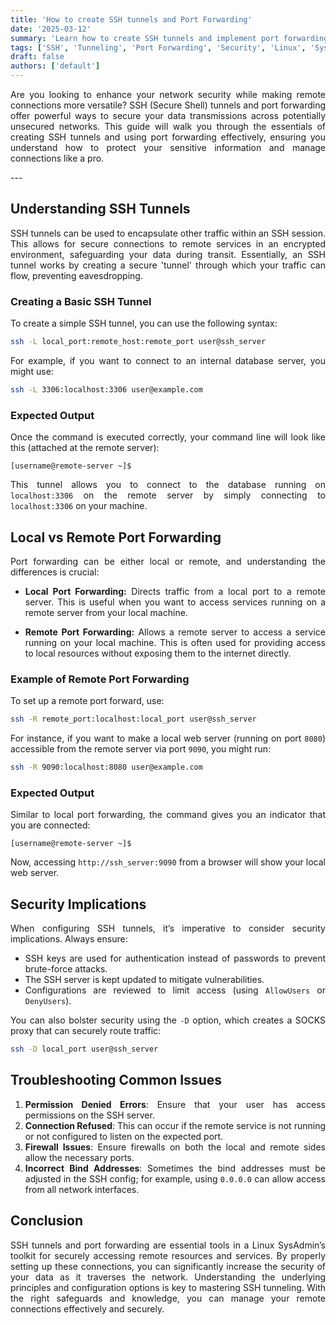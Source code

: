 ```yaml
---
title: 'How to create SSH tunnels and Port Forwarding'
date: '2025-03-12'
summary: 'Learn how to create SSH tunnels and implement port forwarding for secure connections and data transfers in Linux environments.'
tags: ['SSH', 'Tunneling', 'Port Forwarding', 'Security', 'Linux', 'SysAdmin', 'Networking']
draft: false
authors: ['default']
---
```


<div align="justify">

Are you looking to enhance your network security while making remote connections more versatile? SSH (Secure Shell) tunnels and port forwarding offer powerful ways to secure your data transmissions across potentially unsecured networks. This guide will walk you through the essentials of creating SSH tunnels and using port forwarding effectively, ensuring you understand how to protect your sensitive information and manage connections like a pro.

</div>
---

<div align="justify">

## Understanding SSH Tunnels

SSH tunnels can be used to encapsulate other traffic within an SSH session. This allows for secure connections to remote services in an encrypted environment, safeguarding your data during transit. Essentially, an SSH tunnel works by creating a secure 'tunnel' through which your traffic can flow, preventing eavesdropping.

### Creating a Basic SSH Tunnel

To create a simple SSH tunnel, you can use the following syntax:

```bash
ssh -L local_port:remote_host:remote_port user@ssh_server
```

For example, if you want to connect to an internal database server, you might use:

```bash
ssh -L 3306:localhost:3306 user@example.com
```

### Expected Output

Once the command is executed correctly, your command line will look like this (attached at the remote server):
```
[username@remote-server ~]$
```

This tunnel allows you to connect to the database running on `localhost:3306` on the remote server by simply connecting to `localhost:3306` on your machine.

## Local vs Remote Port Forwarding

Port forwarding can be either local or remote, and understanding the differences is crucial:

- **Local Port Forwarding:** Directs traffic from a local port to a remote server. This is useful when you want to access services running on a remote server from your local machine.

- **Remote Port Forwarding:** Allows a remote server to access a service running on your local machine. This is often used for providing access to local resources without exposing them to the internet directly.

### Example of Remote Port Forwarding

To set up a remote port forward, use:

```bash
ssh -R remote_port:localhost:local_port user@ssh_server
```

For instance, if you want to make a local web server (running on port `8080`) accessible from the remote server via port `9090`, you might run:

```bash
ssh -R 9090:localhost:8080 user@example.com
```

### Expected Output

Similar to local port forwarding, the command gives you an indicator that you are connected:
```
[username@remote-server ~]$
```

Now, accessing `http://ssh_server:9090` from a browser will show your local web server.

## Security Implications

When configuring SSH tunnels, it’s imperative to consider security implications. Always ensure:
- SSH keys are used for authentication instead of passwords to prevent brute-force attacks.
- The SSH server is kept updated to mitigate vulnerabilities.
- Configurations are reviewed to limit access (using `AllowUsers` or `DenyUsers`).

You can also bolster security using the `-D` option, which creates a SOCKS proxy that can securely route traffic:
```bash
ssh -D local_port user@ssh_server
```

## Troubleshooting Common Issues

1. **Permission Denied Errors**: Ensure that your user has access permissions on the SSH server.
2. **Connection Refused**: This can occur if the remote service is not running or not configured to listen on the expected port.
3. **Firewall Issues**: Ensure firewalls on both the local and remote sides allow the necessary ports.
4. **Incorrect Bind Addresses**: Sometimes the bind addresses must be adjusted in the SSH config; for example, using `0.0.0.0` can allow access from all network interfaces.

## Conclusion

SSH tunnels and port forwarding are essential tools in a Linux SysAdmin’s toolkit for securely accessing remote resources and services. By properly setting up these connections, you can significantly increase the security of your data as it traverses the network. Understanding the underlying principles and configuration options is key to mastering SSH tunneling. With the right safeguards and knowledge, you can manage your remote connections effectively and securely.

</div>